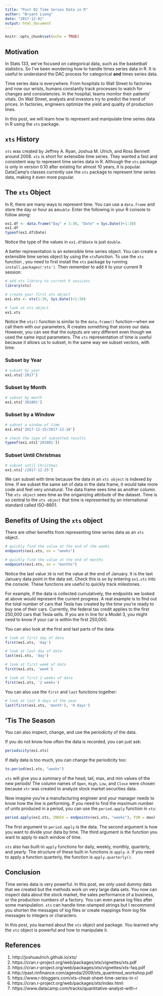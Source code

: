 ```yaml
---
title: "Post 02 Time Series Data in R"
author: "Bryant Luong"
date: "2017-12-01"
output: html_document
---
```


```r
knitr::opts_chunk$set(echo = TRUE)
```

## Motivation
In Stats 133, we've focused on categorical data, such as the basketball
statistics. So I've been wondering how to handle times series data in R.
It is useful to understand the DAC process for categorical **and** times series
data.

Time series data is everywhere. From hospitals to Wall Street to factories and 
now our wrists, humans constantly track processes to watch for changes and 
consistencies. In the hospital, teams monitor their patients' vitals. On Wall 
Street, analysts and investors try to predict the trend of prices. In 
factories, engineers optimize the yield and quality of production lines.

In this post, we will learn how to represent and manipulate time series data in 
R using the `xts` package. 

## `xts` History

`xts` was created by Jeffrey A. Ryan, Joshua M. Ulrich,  and Ross Bennett around
2008. `xts` is short for extensible time series. They wanted a fast and consistent 
way to represent time series data in R. Although the `xts` package is only in 
version 0.10 after existing for almost 10 years, it is popular. DataCamp's classes 
currently use the `xts` package to represent time series data, making it even 
more popular.

## The `xts` Object
In R, there are many ways to represent time. You can use a `data.frame` and 
store the day or hour as a`double`. Enter the following in your R console to
follow along:
```r
ex1.df <- data.frame("Day" = 1:30, "Date" = Sys.Date()+1:30)
ex1.df
typeof(ex1.df$Date)
```
Notice the type of the values in `ex1.df$Date` is just `double`.

A better representation is an extensible time series object. You can create a 
extensible time series object by using the `xts`function. To use the `xts` function
, you need to first install the `xts` package by running `install.packages('xts')`. 
Then remember to add it to your current R session:
```r
# add xts library to current R sessions
library(xts)

# create your first xts object
ex1.xts <- xts(1:30, Sys.Date()+1:30)

# look at xts object
ex1.xts
```
Notice the `xts()` function is similar to the `data.frame()` function—when we
call them with our parameters, R creates something that stores our data. 
However, you can see that the outputs are very different even though we used the
same input parameters. The `xts` representation of time is useful because it 
allows us to subset, in the same way we subset vectors, with time: 

### Subset by Year
```r
# subset by year
ex1.xts['2017']
```
### Subset by Month
``` r
# subset by month
ex1.xts['201801']
```

### Subset by a Window
``` r
# subset a window of time
ex1.xts['2017-12-15/2017-12-18']

# check the type of subsetted results
typeof(ex1.xts['201801'])
```
### Subset Until Christmas 
``` r
# subset until Christmas
ex1.xts['/2017-12-25']
```
We can subset with time because the data in an `xts object` is indexed by time.
If we subset the same set of data in the data frame, it would take more code
and feel very unnatural. The data frame sees time as another column. The 
`xts object` sees time as the origanizing attribute of the dataset. 
Time is so central to the `xts object` that time is represented by an
international standard called ISO-8601.

## Benefits of Using the `xts` object
There are other benefits from representing time series data as an `xts` object.
```r
# quickly find the value at the end of the weeks
endpoints(ex1.xts, on = "weeks")

# quickly find the value at the end of months
endpoints(ex1.xts, on = "months")
```
Notice the last value `30` is not the value at the end of January. It is the 
last January data point in the data set. Check this is so by entering `ex1.xts`
into the console. These functions are useful to quickly track milestones. 

For example, if the data is collected cumulatively, the endpoints we looked at 
above would represent the current progress. A real example is to find out the 
total number of cars that Tesla has created by the time you're ready to buy one
of their cars. Currently, the federal tax credit applies to the first 250,000 
cars that Tesla sells. If you are in line for a Model 3, you might need to know
if your car is within the first 250,000.

You can also look at the first and last parts of the data:
```r
# look at first day of data 
first(ex1.xts, 'day')

# look at last day of data
last(ex1.xts, 'day')

# look at first week of data
first(ex1.xts, 'week')

# look at first 2 weeks of data
first(ex1.xts, '2 weeks')
```
You can also use the `first` and `last` functions together:
```r
# look at last 9 days of the year
last(first(ex1.xts, 'month'), '9 days')
```
## 'Tis The Season
You can also inspect, change, and  use the periodicity of the data.

If you do not know how often the data is recorded, you can just ask:
```r
periodicity(ex1.xts)
```
If daily data is too much, you can change the periodicity too:
```r
to.period(ex1.xts, "weeks")
```
`xts` will give you a summary of the head, tail, max, and min values of the 
new periods! The column names of `Open`, `High`, `Low`, and `Close` were chosen
because `xtr` was created to analyze stock market securities data.

Now imagine you're a manufacturing engineer and your manager needs to know how
the line is performing. If you need to find the maximum number of units produced 
in a period, you can use the `period.apply` function in `xts`:
```r
period.apply(ex1.xts, INDEX = endpoints(ex1.xts, "weeks"), FUN = max)
```
The first argument to `period.apply` is the data. The second argument is how you
want to divide your data by time. The third argument is the function you want to 
apply to each window of time.

`xts` also has built-in `apply` functions for daily, weekly, monthly, quarterly,
and yearly. The structure of these built-in functions is `apply.X`. If you need
to apply a function quarterly, the function is `apply.quarterly()`.

## Conclusion
Time series data is very powerful. In this post, we only used dummy data that we 
created but the methods work on very large data sets. You now can inspect data 
about the stock market, the sales performance of a business, or the production numbers 
of a factory. You can even parse log files after some manipulation. `xts` can 
handle time-stamped strings but I recommend you shorten the messages of log
files or create mappings from log file messages to integers or characters.

In this post, you learned about the `xts` object and package. You learned why
the `xts` object is powerful and how to manipulate it.

## References
1. http://joshuaulrich.github.io/xts/
2. https://cran.r-project.org/web/packages/xts/vignettes/xts.pdf
3. https://cran.r-project.org/web/packages/xts/vignettes/xts-faq.pdf
4. http://past.rinfinance.com/agenda/2009/xts_quantmod_workshop.pdf
5. https://www.r-bloggers.com/xts-cheat-sheet-time-series-in-r/
6. https://cran.r-project.org/web/packages/xts/index.html
7. https://www.datacamp.com/tracks/quantitative-analyst-with-r